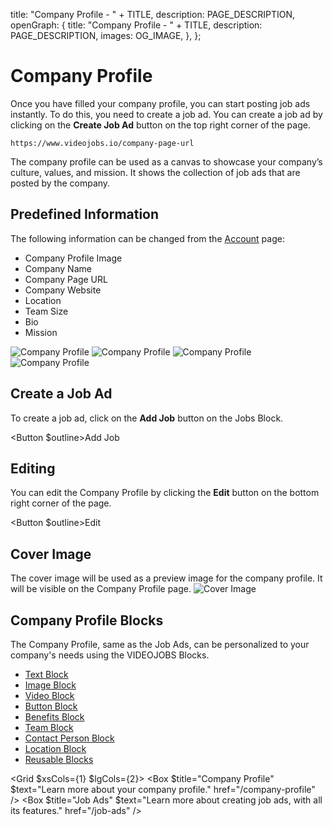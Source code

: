 
  title: "Company Profile - " + TITLE,
  description: PAGE_DESCRIPTION,
  openGraph: {
    title: "Company Profile - " + TITLE,
    description: PAGE_DESCRIPTION,
    images: OG_IMAGE,
  },
};

# Company Profile
Once you have filled your company profile, you can start posting job ads instantly. To do this, you need to create a job ad. You can create a job ad by clicking on the **Create Job Ad** button on the top right corner of the page.

```
https://www.videojobs.io/company-page-url
```

The company profile can be used as a canvas to showcase your company’s culture, values, and mission. It shows the collection of job ads that are posted by the company.

## Predefined Information
The following information can be changed from the [Account](/account/account-page) page:

 - Company Profile Image
 - Company Name
 - Company Page URL
 - Company Website
 - Location
 - Team Size
 - Bio
 - Mission

![Company Profile](/3-company-profile/company.jpg)
![Company Profile](/3-company-profile/team-location-categories.jpg)
![Company Profile](/3-company-profile/mission.jpg)
![Company Profile](/3-company-profile/bio.jpg)

## Create a Job Ad
To create a job ad, click on the **Add Job** button on the Jobs Block.

<Button $outline><Icon name="Plus" className="icon" />Add Job</Button>

## Editing 

 You can edit the Company Profile by clicking the **Edit** button on the bottom right corner of the page.
 
 <Button $outline><Icon name="SquarePen" className="icon" />Edit</Button>

 
 ## Cover Image
 The cover image will be used as a preview image for the company profile. It will be visible on the Company Profile page.
![Cover Image](/3-company-profile/cover.jpg)

 ## Company Profile Blocks

 The Company Profile, same as the Job Ads, can be personalized to your company's needs using the VIDEOJOBS Blocks.

 - [Text Block](/creation/text-block)
 - [Image Block](/creation/image-block)
 - [Video Block](/creation/video-block)
 - [Button Block](/creation/button-block)
 - [Benefits Block](/creation/benefits-block)
 - [Team Block](/creation/team-block)
 - [Contact Person Block](/creation/contact-person-block)
 - [Location Block](/creation/location-block)
 - [Reusable Blocks](/creation/reusable-blocks)

<Grid $xsCols={1} $lgCols={2}>
  <Box $title="Company Profile" $text="Learn more about your company profile." href="/company-profile" />
  <Box $title="Job Ads" $text="Learn more about creating job ads, with all its features." href="/job-ads" />
</Grid>

